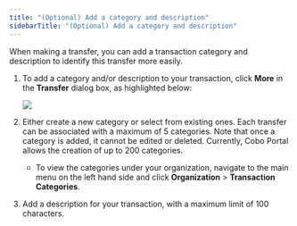 ```yaml
---
title: "(Optional) Add a category and description"
sidebarTitle: "(Optional) Add a category and description"
---
```

When making a transfer, you can add a transaction category and description to identify this transfer more easily.

1. To add a category and/or description to your transaction, click **More** in the **Transfer** dialog box, as highlighted below:

   <img src="/images/transfers/more.png" className="screenshot_modal"/>

2. Either create a new category or select from existing ones. Each transfer can be associated with a maximum of 5 categories. Note that once a category is added, it cannot be edited or deleted. Currently, Cobo Portal allows the creation of up to 200 categories.
    - To view the categories under your organization, navigate to the main menu on the left hand side and click **Organization** > **Transaction Categories**.
3. Add a description for your transaction, with a maximum limit of 100 characters.
